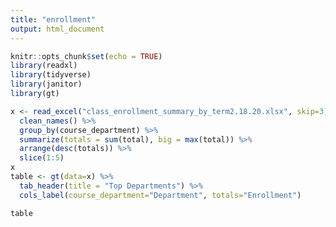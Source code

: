 ```yaml
---
title: "enrollment"
output: html_document
---
```


```r
knitr::opts_chunk$set(echo = TRUE)
library(readxl)
library(tidyverse)
library(janitor)
library(gt)
```

```r
x <- read_excel("class_enrollment_summary_by_term2.18.20.xlsx", skip=3) %>%
  clean_names() %>%
  group_by(course_department) %>%
  summarize(totals = sum(total), big = max(total)) %>%
  arrange(desc(totals)) %>%
  slice(1:5) 
x
table <- gt(data=x) %>%
  tab_header(title = "Top Departments") %>% 
  cols_label(course_department="Department", totals="Enrollment")

table 
```

